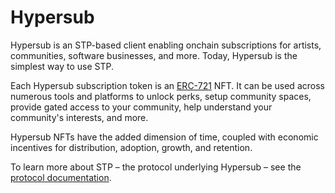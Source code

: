 # Hypersub

Hypersub is an STP-based client enabling onchain subscriptions for artists, communities, software businesses, and more. Today, Hypersub is the simplest way to use STP.

Each Hypersub subscription token is an [ERC-721](https://www.coinbase.com/learn/crypto-glossary/what-is-erc-721) NFT. It can be used across numerous tools and platforms to unlock perks, setup community spaces, provide gated access to your community, help understand your community's interests, and more.

Hypersub NFTs have the added dimension of time, coupled with economic incentives for distribution, adoption, growth, and retention.

To learn more about STP – the protocol underlying Hypersub – see the [protocol documentation](https://docs.withfabric.xyz/stp/overview).
